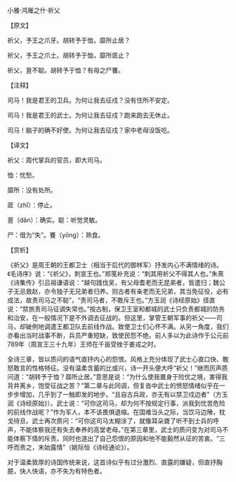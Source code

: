 

小雅·鸿雁之什·祈父

【原文】

祈父，予王之爪牙。胡转予于恤，靡所止居？

祈父，予王之爪士。胡转予于恤，靡所厎止？

祈父，亶不聪。胡转予于恤？有母之尸饔。

【注释】

司马！我是君王的卫兵。为何让我去征戍？没有住所不安定。

司马！我是君王的武士。为何让我去征戍？跑来跑去无休止。

司马！脑子的确不好使。为何让我去征戍？家中老母没饭吃。

【译文】

祈父：周代掌兵的官员，即大司马。

恤：忧愁。

靡所：没有处所。

厎（zhǐ）：停止。

亶（dǎn）：确实。聪：听觉灵敏。

尸：借为“失”。饔（yōng）：熟食。

【赏析】

《祈父》是周王朝的王都卫士（相当于后代的御林军）抒发内心不满情绪的诗。《毛诗序》说：“《祈父》，刺宣王也。”郑笺补充说：“刺其用祈父不得其人也。”朱熹《诗集传》引吕祖谦语说：“越句践伐吴，有父母耆老而无昆弟者，皆遣归；魏公子无忌救赵，亦令独子无兄弟者归养。则古者有亲老而无兄弟，其当免征役，必有成法，故责司马之不聪”，“责司马者，不敢斥王也。”方玉润《诗经原始》径直说：“禁旅责司马征调失常也。”按古制，保卫王室和都城的武士只负责都城的防务和治安，在一般情况下是不外调去征战的。但这里，掌管王朝军事的祈父——司马，却破例地调遣王都卫队去前线作战。致使卫士们心怀不满。从另一角度，我们亦看出当时战事不断，兵员严重短缺，致使民怨不绝。前人多以为此诗作于公元前789年（周宣王三十九年）王师在千亩受挫于姜戎之时。

全诗三章，皆以质问的语气直抒内心的怨恨。风格上充分体现了武士心直口快、敢怒敢言的性格特征。没有温柔含蓄的比或兴，诗一开头便大呼“祈父！”继而厉声质问道：“胡转予于恤？靡所止居。”意思是说：“为什么使我置身于险忧之境，害得我背井离乡，饱受征战之苦？”第二章与此同调，但复沓中武士的愤怒情绪似乎在一步步增加，几乎到了一触即发的地步。“且自古兵政，亦无有以禁卫戍边者”（方玉润《诗经原始》）。武士说：“可你这司马，却为何不按规定行事，派我到忧苦危险的前线作战呢？”作为军人，本不该畏惧退缩。在国难当头之际，当饮马边陲，枕戈待旦。武士再次质问：“可你这司马太糊涂了，就像耳朵聋了听不到士兵的呼声，不能体察我还有失去奉养的高堂老母。”在第三章里，武士的质问变为对司马不能体察下情的斥责。同时也道出了自己怨恨的原因和他不能毅然从征的苦衷。“三呼而责之，末始露情”（姚际恒《诗经通论》）。

对于温柔敦厚的诗国传统来说，这首诗似乎有过分激烈、直露的嫌疑，但直抒胸臆，快人快语，亦不失为有特色者。

